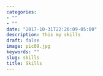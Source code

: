 ```yaml
---
categories:
- ""
- ""
date: "2017-10-31T22:26:09-05:00"
description: this my skills
draft: false
image: pic09.jpg
keywords: ""
slug: skills
title: Skills
---
```



